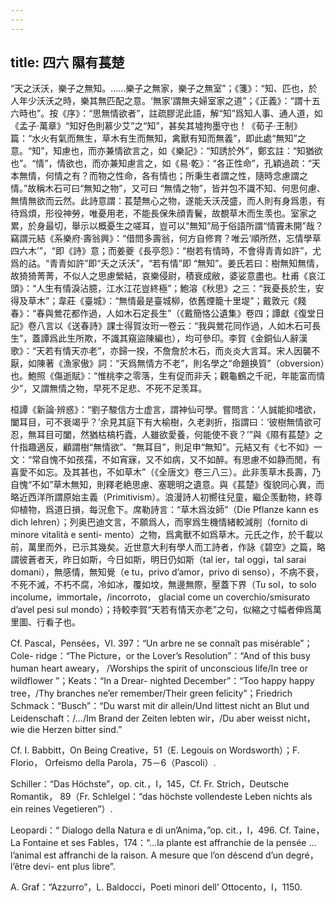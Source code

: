 ```yaml
---
---
---
```

title: 四六 隰有萇楚
---




“天之沃沃，樂子之無知。……樂子之無家，樂子之無室”；《箋》：“知、匹也，於人年少沃沃之時，樂其無匹配之意。‘無家’謂無夫婦室家之道”；《正義》：“謂十五六時也”。按《序》：“思無情欲者”，註疏膠泥此語，解“知”爲知人事、通人道，如《孟子·萬章》“知好色則慕少艾”之“知”，甚矣其墟拘墨守也！《荀子·王制》篇：“水火有氣而無生，草木有生而無知，禽獸有知而無義”，即此處“無知”之意。“知”，知慮也，而亦兼情欲言之，如《樂記》：“知誘於外”，鄭玄註：“知猶欲也”。“情”，情欲也，而亦兼知慮言之，如《易·乾》：“各正性命”，孔穎過疏：“天本無情，何情之有？而物之性命，各有情也；所秉生者謂之性，隨時念慮謂之情。”故稱木石可曰“無知之物”，又可曰 “無情之物”，皆并包不識不知、何思何慮、無情無欲而云然。此詩意謂：萇楚無心之物，遂能夭沃茂盛，而人則有身爲患，有待爲煩，形役神勞，唯憂用老，不能長保朱顔青鬢，故覩草木而生羡也。室家之累，於身最切，舉示以概憂生之嗟耳，豈可以“無知”局于俗語所謂“情竇未開”哉？竊謂元結《系樂府·壽翁興》：“借問多壽翁，何方自修育？唯云‘順所然，忘情學草四六木’”，“即《詩》意；而姜夔《長亭怨》：“樹若有情時，不會得青青如許”，尤爲的詁。“青青如許”即“夭之沃沃”，“若有情”即 “無知”。姜氏若曰：樹無知無情，故猗猗菁菁，不似人之思慮縈結，哀樂侵尉，積衰成敝，婆娑意盡也。杜甫《哀江頭》：“人生有情淚沾臆，江水江花豈終極”；鮑溶《秋思》之三：“我憂長於生，安得及草木”；韋莊《臺城》：“無情最是臺城柳，依舊煙籠十里堤”；戴敦元《餞春》：“春與鶯花都作過，人如木石定長生”（《戴簡恪公遺集》卷四；譚獻《復堂日記》卷八言以《送春詩》課士得賀汝珩一卷云：“我與鶯花同作過，人如木石可長生”，蓋譚爲此生所欺，不識其窺盜陳編也），均可參印。李賀《金銅仙人辭漢歌》：“天若有情天亦老”，亦歸一揆，不詹詹於木石，而炎炎大言耳。宋人因襲不厭，如陳著《漁家傲》詞：“天爲無情方不老”，則名學之“命題换質”（obversion）也。鮑照《傷逝賦》：“惟桃李之零落，生有促而非夭；觀龜鶴之千祀，年能富而情少”，又謂無情之物，早死不足悲、不死不足羡耳。

桓譚《新論·辨惑》：“劉子駿信方士虚言，謂神仙可學。嘗問言：‘人誠能抑嗜欲，闔耳目，可不衰竭乎？’余見其庭下有大榆樹，久老剥折，指謂曰：‘彼樹無情欲可忍，無耳目可闔，然猶枯槁朽蠹，人雖欲愛養，何能使不衰？’”與《隰有萇楚》之什指趣適反，顧謂樹“無情欲”、“無耳目”，則足申“無知”。元結又有《七不如》一文：“常自愧不如孩孺，不如宵寐，又不如病，又不如醉。有思慮不如静而閒，有喜愛不如忘。及其甚也，不如草木”（《全唐文》卷三八三）。此非羡草木長壽，乃自愧“不如”草木無知，則釋老絶思慮、塞聰明之遺意。與《萇楚》復貌同心異，而略近西洋所謂原始主義（Primitivism）。浪漫詩人初嚮往兒童，繼企羡動物，終尊仰植物，爲道日損，每況愈下。席勒詩言：“草木爲汝師”（Die Pflanze kann es dich lehren）；列奥巴迪文言，不願爲人，而寧爲生機情緒較減削（fornito di minore vitalità e senti- mento）之物，爲禽獸不如爲草木。元氏之作，於千載以前，萬里而外，已示其幾矣。近世意大利有學人而工詩者，作詠《碧空》之篇，略謂彼蒼者天，昨日如斯，今日如斯，明日仍如斯（tal ier，tal oggi，tal sarai domani），無感情，無知覺（e tu，privo d’amor，privo di senso），不病不衰，不死不滅，不朽不腐，冷如冰，覆如坟，無邊無際，壓蓋下界（Tu sol，to solo incolume，immortale，/incorroto， glacial come un coverchio/smisurato d’avel pesi sul mondo）；持較李賀“天若有情天亦老”之句，似縮之寸幅者伸爲萬里圖、行看子也。

Cf. Pascal，Pensées，VI. 397：“Un arbre ne se connaît pas misérable”；Cole- ridge：“The Picture，or the Lover’s Resolution”：“And of this busy human heart aweary， /Worships the spirit of unconscious life/In tree or wildflower ”；Keats：“In a Drear- nighted December”：“Too happy happy tree，/Thy branches ne’er remember/Their green felicity”；Friedrich Schmack：“Busch”：“Du warst mit dir allein/Und littest nicht an Blut und Leidenschaft：/.../Im Brand der Zeiten lebten wir，/Du aber weisst nicht， wie die Herzen bitter sind.”

Cf. I. Babbitt，On Being Creative，51（E. Legouis on Wordsworth）；F. Florio， Orfeismo della Parola，75－6（Pascoli）.

Schiller：“Das Höchste”，op. cit.，I，145，Cf. Fr. Strich，Deutsche Romantik， 89（Fr. Schlelgel：“das höchste vollendeste Leben nichts als ein reines Vegetieren”）.

Leopardi：“ Dialogo della Natura e di un’Anima，”op. cit.，I，496. Cf. Taine，La Fontaine et ses Fables，174：“...la plante est affranchie de la pensée ... l’animal est affranchi de la raison. A mesure que l’on déscend d’un degré，l’être devi- ent plus libre”.

A. Graf：“Azzurro”，L. Baldocci，Poeti minori dell’ Ottocento，I，1150.
